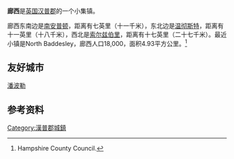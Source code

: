 '''廊西'''是[[英国|英国]][[汉普郡|汉普郡]]的一个小集镇。

廊西东南边是[[南安普顿|南安普顿]]，距离有七英里（十一千米），东北边是[[温彻斯特|温彻斯特]]，距离有十一英里（十八千米），西北是[[索爾茲伯里_(英國國會選區)|索尔兹伯里]]，距离有十七英里（二十七千米）。最近小镇是North Baddesley，廊西人口18,000，面积4.93平方公里。<ref>Hampshire County Council.</ref>

==友好城市==
{{FRA}}[[潘波勒|潘波勒]]

== 参考资料 ==
{{Reflist|2}}
[[Category:漢普郡城鎮|Category:漢普郡城鎮]]